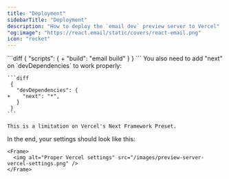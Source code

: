 ```yaml
---
title: "Deployment"
sidebarTitle: "Deployment"
description: "How to deploy the `email dev` preview server to Vercel"
"og:image": "https://react.email/static/covers/react-email.png"
icon: "rocket"
---
```


<Steps>
  <Step title="Add 'build' script to ./package.json">
    ```diff
     {
       "scripts": {
    +    "build": "email build"
       }
     }
    ```
  </Step>
  <Step title="Change 'Framework Preset' on Vercel's project settings to Next.js">
    You also need to add "next" on `devDependencies` to work properly:

    ```diff
     {
       "devDependencies": {
    +    "next": "*",
       }
     }
    ```

    This is a limitation on Vercel's Next Framework Preset.
  </Step>
  <Step title="Change 'Output Directory' to .react-email/.next">
    In the end, your settings should look like this:

    <Frame>
      <img alt="Proper Vercel settings" src="/images/preview-server-vercel-settings.png" />
    </Frame>
  </Step>
</Steps>